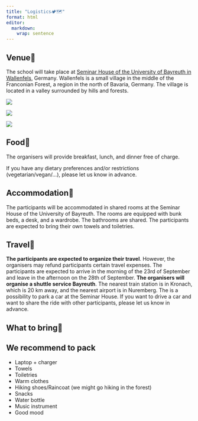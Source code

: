```yaml
---
title: "Logistics🏕️🗺️"
format: html
editor: 
  markdown: 
    wrap: sentence
---
```


## Venue🏡
The school will take place at [Seminar House of the University of Bayreuth in Wallenfels](https://maps.app.goo.gl/AJsRbag7ddPvdwrz6), Germany. Wallenfels is a small village in the middle of the Franconian Forest, a region in the north of Bavaria, Germany. The village is located in a valley surrounded by hills and forests.


![](photos/Wallenfels_Stadt.JPG)

:::: {layout="[ 50, 50]"}
::: {#first-column}

![](photos/Wallenfes_Tagungsraum.JPG)

:::

::: {#second-column}

![](photos/Wallenfels_bedroom.jpg)

:::

::::

## Food🍱
The organisers will provide breakfast, lunch, and dinner free of charge.

::: {.callout-warning}
 If you have any dietary preferences and/or restrictions (vegetarian/vegan/...), please let us know in advance.
:::

## Accommodation🛌
The participants will be accommodated in shared rooms at the Seminar House of the University of Bayreuth. The rooms are equipped with bunk beds, a desk, and a wardrobe. The bathrooms are shared. The participants are expected to bring their own towels and toiletries.

## Travel🚗
**The participants are expected to organize their travel**. However, the organisers may refund participants certain travel expenses. The participants are expected to arrive in the morning of the 23rd of September and leave in the afternoon on the 28th of September. **The organisers will organise a shuttle service Bayreuth**. The nearest train station is in Kronach, which is 20 km away, and the nearest airport is in Nuremberg. The is a possibility to park a car at the Seminar House. If you want to drive a car and want to share the ride with other participants, please let us know in advance. 

## What to bring🎒
::: {.callout-tip}
## We recommend to pack 

- Laptop + charger
- Towels
- Toiletries
- Warm clothes
- Hiking shoes/Raincoat (we might go hiking in the forest)
- Snacks
- Water bottle
- Music instrument
- Good mood

:::




